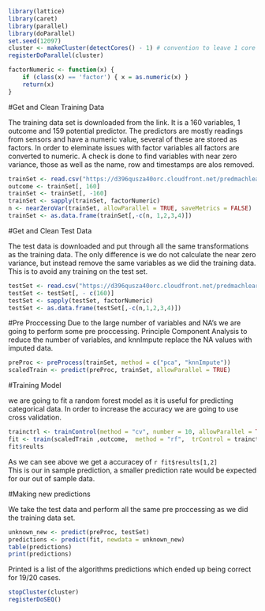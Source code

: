 ```r
library(lattice)
library(caret)
library(parallel)
library(doParallel)
set.seed(12097)
cluster <- makeCluster(detectCores() - 1) # convention to leave 1 core for OS
registerDoParallel(cluster)

factorNumeric <- function(x) {
    if (class(x) == 'factor') { x = as.numeric(x) }
    return(x)
}
```


#Get and Clean Training Data

The training data set is downloaded from the link. It is a 160 variables, 1 outcome and 159 potential predictor. The predictors are mostly readings from sensors and have a numeric value, several of these are stored as factors. In order to eleminate issues with factor variables all factors are converted to numeric. A check is done to find variables with near zero variance, those as well as the name, row and timestamps are alos removed. 

```r
trainSet <- read.csv("https://d396qusza40orc.cloudfront.net/predmachlearn/pml-training.csv")
outcome <- trainSet[, 160]
trainSet <- trainSet[, -160]
trainSet <- sapply(trainSet, factorNumeric)
n <- nearZeroVar(trainSet, allowParallel = TRUE, saveMetrics = FALSE)
trainSet <- as.data.frame(trainSet[,-c(n, 1,2,3,4)])

```


#Get and Clean Test Data

The test data is downloaded and put through all the same transformations as the training data. The only difference is we do not calculate the near zero variance, but instead remove the same variables as we did the training data. This is to avoid any training on the test set.

```r
testSet <- read.csv("https://d396qusza40orc.cloudfront.net/predmachlearn/pml-testing.csv")
testSet <- testSet[, - c(160)]
testSet <- sapply(testSet, factorNumeric)
testSet <- as.data.frame(testSet[,-c(n,1,2,3,4)])

```


#Pre Proccessing
Due to the large number of variables and NA's we are going to perform some pre proccessing. Principle Component Analysis to reduce the number of variables, and knnImpute replace the NA values with imputed data.  

```r
preProc <- preProcess(trainSet, method = c("pca", "knnImpute"))
scaledTrain <- predict(preProc, trainSet, allowParallel = TRUE)
```


#Training Model

we are going to fit a random forest model as it is useful for predicting categorical data. In order to increase the accuracy we are going to use cross validation.

```r
trainctrl <- trainControl(method = "cv", number = 10, allowParallel = TRUE)
fit <- train(scaledTrain ,outcome,  method = "rf",  trControl = trainctrl)
fit$reults
```

As we can see above we get a accuracey of `r fit$results[1,2] `  
This is our in sample prediction, a smaller prediction rate would be expected for our out of sample data.


#Making new predictions

We take the test data and  perform all the same pre proccessing as we did the training data set.  
```r
unknown_new <- predict(preProc, testSet)
predictions <- predict(fit, newdata = unknown_new)
table(predictions)
print(predictions)
```
Printed is a list of the algorithms predictions which ended up being correct for 19/20 cases.

```r
stopCluster(cluster)
registerDoSEQ()
```


